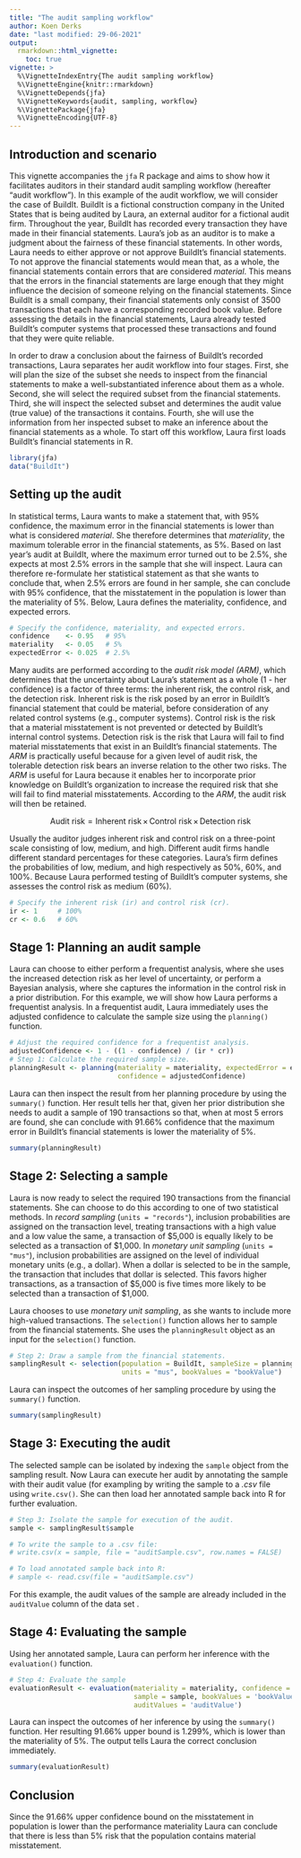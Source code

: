 ```yaml
---
title: "The audit sampling workflow"
author: Koen Derks
date: "last modified: 29-06-2021"
output: 
  rmarkdown::html_vignette:
    toc: true
vignette: >
  %\VignetteIndexEntry{The audit sampling workflow}
  %\VignetteEngine{knitr::rmarkdown}
  %\VignetteDepends{jfa}
  %\VignetteKeywords{audit, sampling, workflow}
  %\VignettePackage{jfa}
  %\VignetteEncoding{UTF-8}
---
```


## Introduction and scenario

This vignette accompanies the `jfa` R package and aims to show how it facilitates auditors in their standard audit sampling workflow (hereafter "audit workflow"). In this example of the audit workflow, we will consider the case of BuildIt. BuildIt is a fictional construction company in the United States that is being audited by Laura, an external auditor for a fictional audit firm. Throughout the year, BuildIt has recorded every transaction they have made in their financial statements. Laura's job as an auditor is to make a judgment about the fairness of these financial statements. In other words, Laura needs to either approve or not approve BuildIt's financial statements. To not approve the financial statements would mean that, as a whole, the financial statements contain errors that are considered *material*. This means that the errors in the financial statements are large enough that they might influence the decision of someone relying on the financial statements. Since BuildIt is a small company, their financial statements only consist of 3500 transactions that each have a corresponding recorded book value. Before assessing the details in the financial statements, Laura already tested BuildIt's computer systems that processed these transactions and found that they were quite reliable. 

In order to draw a conclusion about the fairness of BuildIt's recorded transactions, Laura separates her audit workflow into four stages. First, she will plan the size of the subset she needs to inspect from the financial statements to make a well-substantiated inference about them as a whole. Second, she will select the required subset from the financial statements. Third, she will inspect the selected subset and determines the audit value (true value) of the transactions it contains. Fourth, she will use the information from her inspected subset to make an inference about the financial statements as a whole. To start off this workflow, Laura first loads BuildIt's financial statements in R.

```r
library(jfa)
data("BuildIt")
```

## Setting up the audit

In statistical terms, Laura wants to make a statement that, with 95% confidence, the maximum error in the financial statements is lower than what is considered *material*. She therefore determines that *materiality*, the maximum tolerable error in the financial statements, as 5%. Based on last year's audit at BuildIt, where the maximum error turned out to be 2.5%, she expects at most 2.5% errors in the sample that she will inspect. Laura can therefore re-formulate her statistical statement as that she wants to conclude that, when 2.5% errors are found in her sample, she can conclude with 95% confidence, that the misstatement in the population is lower than the materiality of 5%. Below, Laura defines the materiality, confidence, and expected errors.

```r
# Specify the confidence, materiality, and expected errors.
confidence    <- 0.95   # 95%
materiality   <- 0.05   # 5%
expectedError <- 0.025  # 2.5%
```

Many audits are performed according to the *audit risk model (ARM)*, which determines that the uncertainty about Laura's statement as a whole (1 - her confidence) is a factor of three terms: the inherent risk, the control risk, and the detection risk. Inherent risk is the risk posed by an error in BuildIt's financial statement that could be material, before consideration of any related control systems (e.g., computer systems). Control risk is the risk that a material misstatement is not prevented or detected by BuildIt's internal control systems. Detection risk is the risk that Laura will fail to find material misstatements that exist in an BuildIt's financial statements. The *ARM* is practically useful because for a given level of audit risk, the tolerable detection risk bears an inverse relation to the other two risks. The *ARM* is useful for Laura because it enables her to incorporate prior knowledge on BuildIt's organization to increase the required risk that she will fail to find material misstatements. According to the *ARM*, the audit risk will then be retained.

$$ \text{Audit risk} = \text{Inherent risk} \,\times\, \text{Control risk} \,\times\, \text{Detection risk}$$

Usually the auditor judges inherent risk and control risk on a three-point scale consisting of low, medium, and high. Different audit firms handle different standard percentages for these categories. Laura's firm defines the probabilities of low, medium, and high respectively as 50%, 60%, and 100%. Because Laura performed testing of BuildIt's computer systems, she assesses the control risk as medium (60%).

```r
# Specify the inherent risk (ir) and control risk (cr).
ir <- 1     # 100%
cr <- 0.6   # 60%
```

## Stage 1: Planning an audit sample

Laura can choose to either perform a frequentist analysis, where she uses the increased detection risk as her level of uncertainty, or perform a Bayesian analysis, where she captures the information in the control risk in a prior distribution. For this example, we will show how Laura performs a frequentist analysis. In a frequentist audit, Laura immediately uses the adjusted confidence to calculate the sample size using the `planning()` function.

```r
# Adjust the required confidence for a frequentist analysis.
adjustedConfidence <- 1 - ((1 - confidence) / (ir * cr))
# Step 1: Calculate the required sample size.
planningResult <- planning(materiality = materiality, expectedError = expectedError, 
                           confidence = adjustedConfidence)
```

Laura can then inspect the result from her planning procedure by using the `summary()` function. Her result tells her that, given her prior distribution she needs to audit a sample of 190 transactions so that, when at most 5 errors are found, she can conclude with 91.66% confidence that the maximum error in BuildIt's financial statements is lower the materiality of 5%. 

```r
summary(planningResult)
```

## Stage 2: Selecting a sample

Laura is now ready to select the required 190 transactions from the financial statements. She can choose to do this according to one of two statistical methods. In *record sampling* (`units = "records"`), inclusion probabilities are assigned on the transaction level, treating transactions with a high value and a low value the same, a transaction of $5,000 is equally likely to be selected as a transaction of $1,000. In *monetary unit sampling* (`units = "mus"`), inclusion probabilities are assigned on the level of individual monetary units (e.g., a dollar). When a dollar is selected to be in the sample, the transaction that includes that dollar is selected. This favors higher transactions, as a transaction of \$5,000 is five times more likely to be selected than a transaction of \$1,000. 

Laura chooses to use *monetary unit sampling*, as she wants to include more high-valued transactions. The `selection()` function allows her to sample from the financial statements. She uses the `planningResult` object as an input for the `selection()` function.

```r
# Step 2: Draw a sample from the financial statements.
samplingResult <- selection(population = BuildIt, sampleSize = planningResult, 
                            units = "mus", bookValues = "bookValue")
```

Laura can inspect the outcomes of her sampling procedure by using the `summary()` function.

```r
summary(samplingResult)
```

## Stage 3: Executing the audit

The selected sample can be isolated by indexing the `sample` object from the sampling result. Now Laura can execute her audit by annotating the sample with their audit value (for exampling by writing the sample to a *.csv* file using `write.csv()`. She can then load her annotated sample back into R for further evaluation.

```r
# Step 3: Isolate the sample for execution of the audit.
sample <- samplingResult$sample

# To write the sample to a .csv file:
# write.csv(x = sample, file = "auditSample.csv", row.names = FALSE)

# To load annotated sample back into R:
# sample <- read.csv(file = "auditSample.csv")
```

For this example, the audit values of the sample are already included in the `auditValue` column of the data set .

## Stage 4: Evaluating the sample

Using her annotated sample, Laura can perform her inference with the `evaluation()` function.

```r
# Step 4: Evaluate the sample
evaluationResult <- evaluation(materiality = materiality, confidence = adjustedConfidence, 
                               sample = sample, bookValues = 'bookValue', 
                               auditValues = 'auditValue')
```

Laura can inspect the outcomes of her inference by using the `summary()` function. Her resulting 91.66% upper bound is 1.299%, which is lower than the materiality of 5%. The output tells Laura the correct conclusion immediately.

```r
summary(evaluationResult)
```

## Conclusion

Since the 91.66% upper confidence bound on the misstatement in population is lower than the performance materiality Laura can conclude that there is less than 5% risk that the population contains material misstatement.

